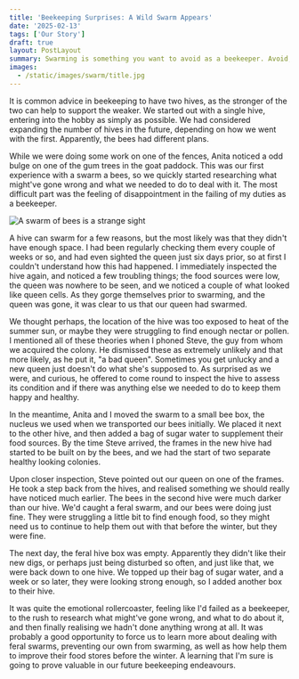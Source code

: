 ```yaml
---
title: 'Beekeeping Surprises: A Wild Swarm Appears'
date: '2025-02-13'
tags: ['Our Story']
draft: true
layout: PostLayout
summary: Swarming is something you want to avoid as a beekeeper. Avoid, or at least control. We hadn't anticipated this one, and had to learn quickly how best to deal with it. 
images:
  - /static/images/swarm/title.jpg
---
```


It is common advice in beekeeping to have two hives, as the stronger of the two can help to support the weaker. We started out with a single hive, entering into the hobby as simply as possible. We had considered expanding the number of hives in the future, depending on how we went with the first. Apparently, the bees had different plans.

While we were doing some work on one of the fences, Anita noticed a odd bulge on one of the gum trees in the goat paddock. This was our first experience with a swarm a bees, so we quickly started researching what might've gone wrong and what we needed to do to deal with it. The most difficult part was the feeling of disappointment in the failing of my duties as a beekeeper.

![A swarm of bees is a strange sight](/static/images/swarm/swarm.jpg)

A hive can swarm for a few reasons, but the most likely was that they didn't have enough space. I had been regularly checking them every couple of weeks or so, and had even sighted the queen just six days prior, so at first I couldn't understand how this had happened. I immediately inspected the hive again, and noticed a few troubling things; the food sources were low, the queen was nowhere to be seen, and we noticed a couple of what looked like queen cells. As they gorge themselves prior to swarming, and the queen was gone, it was clear to us that our queen had swarmed.

We thought perhaps, the location of the hive was too exposed to heat of the summer sun, or maybe they were struggling to find enough nectar or pollen. I mentioned all of these theories when I phoned Steve, the guy from whom we acquired the colony. He dismissed these as extremely unlikely and that more likely, as he put it, "a bad queen". Sometimes you get unlucky and a new queen just doesn't do what she's supposed to. As surprised as we were, and curious, he offered to come round to inspect the hive to assess its condition and if there was anything else we needed to do to keep them happy and healthy. 

In the meantime, Anita and I moved the swarm to a small bee box, the nucleus we used when we transported our bees initially. We placed it next to the other hive, and then added a bag of sugar water to supplement their food sources. By the time Steve arrived, the frames in the new hive had started to be built on by the bees, and we had the start of two separate healthy looking colonies.

Upon closer inspection, Steve pointed out our queen on one of the frames. He took a step back from the hives, and realised something we should really have noticed much earlier. The bees in the second hive were much darker than our hive. We'd caught a feral swarm, and our bees were doing just fine. They were struggling a little bit to find enough food, so they might need us to continue to help them out with that before the winter, but they were fine. 

The next day, the feral hive box was empty. Apparently they didn't like their new digs, or perhaps just being disturbed so often, and just like that, we were back down to one hive. We topped up their bag of sugar water, and a week or so later, they were looking strong enough, so I added another box to their hive. 

It was quite the emotional rollercoaster, feeling like I'd failed as a beekeeper, to the rush to research what might've gone wrong, and what to do about it, and then finally realising we hadn't done anything wrong at all. It was probably a good opportunity to force us to learn more about dealing with feral swarms, preventing our own from swarming, as well as how help them to improve their food stores before the winter. A learning that I'm sure is going to prove valuable in our future beekeeping endeavours.